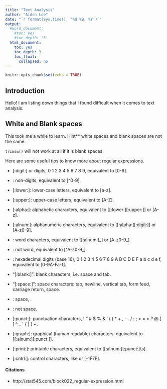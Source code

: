 ```yaml
---
title: "Text Analysis"
author: "Aiden Loe"
date: "`r format(Sys.time(), '%d %B, %Y')`"
output:
  #word_document:
    #toc: yes
    #toc_depth: '3'
  html_document:
    toc: yes
    toc_depth: 3
    toc_float:
      collapsed: no
---
```


```r
knitr::opts_chunk$set(echo = TRUE)
```

## **Introduction**
Hello! I am listing down things that I found difficult when it comes to text analysis. 

## **White and Blank spaces**
This took me a while to learn. Hint** white spaces and blank spaces are not the same. 

`trimsw()` will not work at all if it is blank spaces. 


Here are some useful tips to know more about regular expressions.

+ [:digit:] or \d: digits, 0 1 2 3 4 5 6 7 8 9, equivalent to [0-9].

+ \D: non-digits, equivalent to [^0-9].

+ [:lower:]: lower-case letters, equivalent to [a-z].

+ [:upper:]: upper-case letters, equivalent to [A-Z].

+ [:alpha:]: alphabetic characters, equivalent to [[:lower:][:upper:]] or [A-z].

+ [:alnum:]: alphanumeric characters, equivalent to [[:alpha:][:digit:]] or [A-z0-9].

+ \w: word characters, equivalent to [[:alnum:]_] or [A-z0-9_].

+ \W: not word, equivalent to [^A-z0-9_].

+ \s[:xdigit:]: hexadecimal digits (base 16), 0 1 2 3 4 5 6 7 8 9 A B C D E F a b c d e f, equivalent to [0-9A-Fa-f].

+ "[:blank:]": blank characters, i.e. space and tab.

+ "[:space:]": space characters: tab, newline, vertical tab, form feed, carriage return, space.

+ \s: space, ` `.

+ \S: not space.

+ [:punct:]: punctuation characters, ! " # $ % & ’ ( ) * + , - . / : ; < = > ? @ [  ] ^ _ ` { | } ~.

+ [:graph:]: graphical (human readable) characters: equivalent to [[:alnum:][:punct:]].

+ [:print:]: printable characters, equivalent to [[:alnum:][:punct:]\\s].

+ [:cntrl:]: control characters, like \n or \r, [\x00-\x1F\x7F].



#### Citations

+ http://stat545.com/block022_regular-expression.html



<script>
  (function(i,s,o,g,r,a,m){i['GoogleAnalyticsObject']=r;i[r]=i[r]||function(){
  (i[r].q=i[r].q||[]).push(arguments)},i[r].l=1*new Date();a=s.createElement(o),
  m=s.getElementsByTagName(o)[0];a.async=1;a.src=g;m.parentNode.insertBefore(a,m)
  })(window,document,'script','https://www.google-analytics.com/analytics.js','ga');

  ga('create', 'UA-98916204-1', 'auto');
  ga('send', 'pageview');

</script>